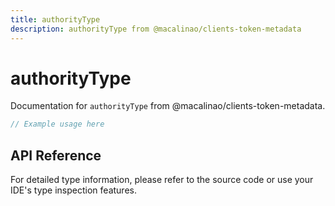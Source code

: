 ```yaml
---
title: authorityType
description: authorityType from @macalinao/clients-token-metadata
---
```


# authorityType

Documentation for `authorityType` from @macalinao/clients-token-metadata.

```typescript
// Example usage here
```

## API Reference

For detailed type information, please refer to the source code or use your IDE's type inspection features.
